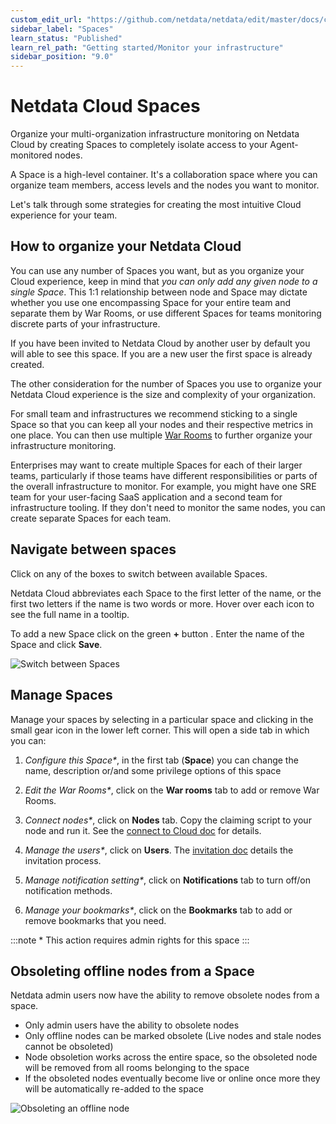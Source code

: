 ```yaml
---
custom_edit_url: "https://github.com/netdata/netdata/edit/master/docs/cloud/spaces.md"
sidebar_label: "Spaces"
learn_status: "Published"
learn_rel_path: "Getting started/Monitor your infrastructure"
sidebar_position: "9.0"
---
```

# Netdata Cloud Spaces

Organize your multi-organization infrastructure monitoring on Netdata Cloud by creating Spaces to completely isolate access to your Agent-monitored nodes.

A Space is a high-level container. It's a collaboration space where you can organize team members, access levels and the
nodes you want to monitor.

Let's talk through some strategies for creating the most intuitive Cloud experience for your team.

## How to organize your Netdata Cloud

You can use any number of Spaces you want, but as you organize your Cloud experience, keep in mind that _you can only
add any given node to a single Space_. This 1:1 relationship between node and Space may dictate whether you use one
encompassing Space for your entire team and separate them by War Rooms, or use different Spaces for teams monitoring
discrete parts of your infrastructure.

If you have been invited to Netdata Cloud by another user by default you will able to see this space. If you are a new
user the first space is already created.

The other consideration for the number of Spaces you use to organize your Netdata Cloud experience is the size and
complexity of your organization.

For small team and infrastructures we recommend sticking to a single Space so that you can keep all your nodes and their
respective metrics in one place. You can then use
multiple [War Rooms](/docs/getting-started/monitor-your-infrastructure/war-rooms)
to further organize your infrastructure monitoring.

Enterprises may want to create multiple Spaces for each of their larger teams, particularly if those teams have
different responsibilities or parts of the overall infrastructure to monitor. For example, you might have one SRE team
for your user-facing SaaS application and a second team for infrastructure tooling. If they don't need to monitor the
same nodes, you can create separate Spaces for each team.

## Navigate between spaces

Click on any of the boxes to switch between available Spaces.

Netdata Cloud abbreviates each Space to the first letter of the name, or the first two letters if the name is two words
or more. Hover over each icon to see the full name in a tooltip.

To add a new Space click on the green **+** button . Enter the name of the Space and click **Save**.

![Switch between Spaces](/img/cloud/main-page-add-space.png)

## Manage Spaces

Manage your spaces by selecting in a particular space and clicking in the small gear icon in the lower left corner. This
will open a side tab in which you can:

1. _Configure this Space*_, in the first tab (**Space**) you can change the name, description or/and some privilege
   options of this space

2. _Edit the War Rooms*_, click on the **War rooms** tab to add or remove War Rooms.

3. _Connect nodes*_, click on **Nodes** tab. Copy the claiming script to your node and run it. See the
   [connect to Cloud doc](/docs/getting-started/monitor-your-infrastructure/connect-agent-to-cloud) for details.

4. _Manage the users*_, click on **Users**.
   The [invitation doc](/docs/getting-started/monitor-your-infrastructure/invite-your-team)
   details the invitation process.

5. _Manage notification setting*_, click on **Notifications** tab to turn off/on notification methods.

6. _Manage your bookmarks*_, click on the **Bookmarks** tab to add or remove bookmarks that you need.

:::note \* This action requires admin rights for this space
:::

## Obsoleting offline nodes from a Space

Netdata admin users now have the ability to remove obsolete nodes from a space.

- Only admin users have the ability to obsolete nodes
- Only offline nodes can be marked obsolete (Live nodes and stale nodes cannot be obsoleted)
- Node obsoletion works across the entire space, so the obsoleted node will be removed from all rooms belonging to the
  space
- If the obsoleted nodes eventually become live or online once more they will be automatically re-added to the space

![Obsoleting an offline node](https://user-images.githubusercontent.com/24860547/173087202-70abfd2d-f0eb-4959-bd0f-74aeee2a2a5a.gif)
